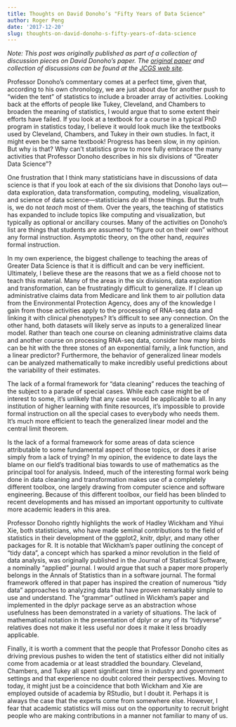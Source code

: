 ```yaml
---
title: Thoughts on David Donoho’s "Fifty Years of Data Science"
author: Roger Peng
date: '2017-12-20'
slug: thoughts-on-david-donoho-s-fifty-years-of-data-science
---
```


*Note: This post was originally published as part of a collection of discussion pieces on David Donoho's paper. The [original paper](http://www.tandfonline.com/doi/full/10.1080/10618600.2017.1384734) and collection of discussions can be found at the [JCGS web site](http://www.tandfonline.com/toc/ucgs20/26/4).*


Professor Donoho’s commentary comes at a perfect time, given that, according to his own chronology, we are just about due for another push to "widen the tent" of statistics to include a broader array of activities. Looking back at the efforts of people like Tukey, Cleveland, and Chambers to broaden the meaning of statistics, I would argue that to some extent their efforts have failed. If you look at a textbook for a course in a typical PhD program in statistics today, I believe it would look much like the textbooks used by Cleveland, Chambers, and Tukey in their own studies. In fact, it might even be the same textbook! Progress has been slow, in my opinion. But why is that? Why can’t statistics grow to more fully embrace the many activities that Professor Donoho describes in his six divisions of "Greater Data Science"? 

One frustration that I think many statisticians have in discussions of data science is that if you look at each of the six divisions that Donoho lays out—data exploration, data transformation, computing, modeling, visualization, and science of data science---statisticians *do* all those things. But the truth is, we do not *teach* most of them. Over the years, the teaching of statistics has expanded to include topics like computing and visualization, but typically as optional or ancillary courses. Many of the activities on Donoho’s list are things that students are assumed to “figure out on their own” without any formal instruction. Asymptotic theory, on the other hand, *requires* formal instruction.

In my own experience, the biggest challenge to teaching the areas of Greater Data Science is that it is difficult and can be very inefficient. Ultimately, I believe these are the reasons that we as a field choose not to teach this material. Many of the areas in the six divisions, data exploration and transformation, can be frustratingly difficult to generalize. If I clean up administrative claims data from Medicare and link them to air pollution data from the Environmental Protection Agency, does any of the knowledge I gain from those activities apply to the processing of RNA-seq data and linking it with clinical phenotypes? It’s difficult to see any connection. On the other hand, both datasets will likely serve as inputs to a generalized linear model. Rather than teach one course on cleaning administrative claims data and another course on processing RNA-seq data, consider how many birds can be hit with the three stones of an exponential family, a link function, and a linear predictor? Furthermore, the behavior of generalized linear models can be analyzed mathematically to make incredibly useful predictions about the variability of their estimates.

The lack of a formal framework for "data cleaning" reduces the teaching of the subject to a parade of special cases. While each case might be of interest to some, it’s unlikely that any case would be applicable to all. In any institution of higher learning with finite resources, it’s impossible to provide formal instruction on all the special cases to everybody who needs them. It’s much more efficient to teach the generalized linear model and the central limit theorem. 

Is the lack of a formal framework for some areas of data science attributable to some fundamental aspect of those topics, or does it arise simply from a lack of trying? In my opinion, the evidence to date lays the blame on our field’s traditional bias towards to use of mathematics as the principal tool for analysis. Indeed, much of the interesting formal work being done in data cleaning and transformation makes use of a completely different toolbox, one largely drawing from computer science and software engineering. Because of this different toolbox, our field has been blinded to recent developments and has missed an important opportunity to cultivate more academic leaders in this area.

Professor Donoho rightly highlights the work of Hadley Wickham and Yihui Xie, both statisticians, who have made seminal contributions to the field of statistics in their development of the ggplot2, knitr, dplyr, and many other packages for R. It is notable that Wickham’s paper outlining the concept of "tidy data", a concept which has sparked a minor revolution in the field of data analysis, was originally published in the Journal of Statistical Software, a nominally "applied" journal. I would argue that such a paper more properly belongs in the Annals of Statistics than in a software journal. The formal framework offered in that paper has inspired the creation of numerous "tidy data" approaches to analyzing data that have proven remarkably simple to use and understand. The "grammar" outlined in Wickham’s paper and implemented in the dplyr package serve as an abstraction whose usefulness has been demonstrated in a variety of situations. The lack of mathematical notation in the presentation of dplyr or any of its "tidyverse" relatives does not make it less useful nor does it make it less broadly applicable. 

Finally, it is worth a comment that the people that Professor Donoho cites as driving previous pushes to widen the tent of statistics either did not initially come from academia or at least straddled the boundary. Cleveland, Chambers, and Tukey all spent significant time in industry and government settings and that experience no doubt colored their perspectives. Moving to today, it might just be a coincidence that both Wickham and Xie are employed outside of academia by RStudio, but I doubt it. Perhaps it is always the case that the experts come from somewhere else. However, I fear that academic statistics will miss out on the opportunity to recruit bright people who are making contributions in a manner not familiar to many of us.
